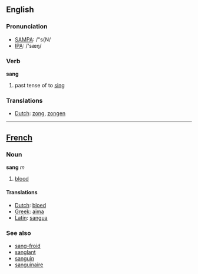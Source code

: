 ==English==
=== Pronunciation ===
*[[w:SAMPA|SAMPA]]: /"s{N/
*[[w:IPA|IPA]]: /'sæŋ/

=== Verb ===

'''sang'''

# past tense of to [[sing]]

=== Translations ===
*[[Dutch]]: [[zong]], [[zongen]]

----

==[[French]]==
===Noun===
'''sang''' ''m''
# [[blood]]
====Translations====

*[[Dutch]]: [[bloed]]
*[[Greek]]: [[aima]]
*[[Latin]]: [[sangua]]

===See also===
*[[sang-froid]]
*[[sanglant]]
*[[sanguin]]
*[[sanguinaire]]